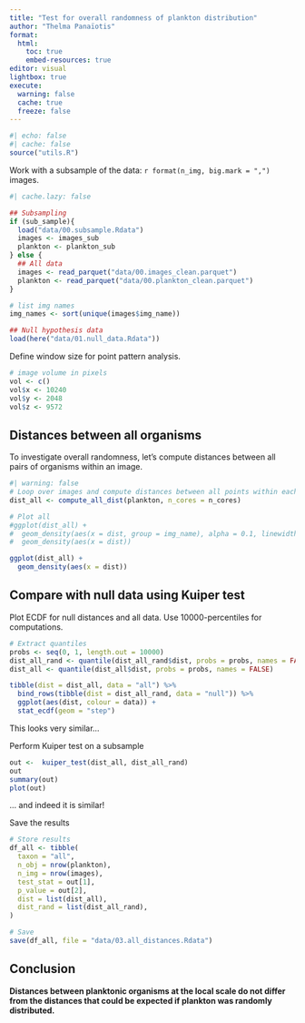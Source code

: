 ```yaml
---
title: "Test for overall randomness of plankton distribution"
author: "Thelma Panaïotis"
format: 
  html:
    toc: true
    embed-resources: true
editor: visual
lightbox: true
execute:
  warning: false
  cache: true
  freeze: false
---
```


```r
#| echo: false
#| cache: false
source("utils.R")
```

::: {.callout-warning icon="false"}
Work with a subsample of the data: `r format(n_img, big.mark = ",")` images.
:::

```r
#| cache.lazy: false

## Subsampling
if (sub_sample){
  load("data/00.subsample.Rdata")
  images <- images_sub
  plankton <- plankton_sub
} else {
  ## All data
  images <- read_parquet("data/00.images_clean.parquet")
  plankton <- read_parquet("data/00.plankton_clean.parquet")
}

# list img names
img_names <- sort(unique(images$img_name))

## Null hypothesis data
load(here("data/01.null_data.Rdata"))
```

Define window size for point pattern analysis.

```r
# image volume in pixels
vol <- c()
vol$x <- 10240
vol$y <- 2048
vol$z <- 9572
```

## Distances between all organisms

To investigate overall randomness, let’s compute distances between all pairs of organisms within an image.

```r
#| warning: false
# Loop over images and compute distances between all points within each image
dist_all <- compute_all_dist(plankton, n_cores = n_cores)

# Plot all
#ggplot(dist_all) + 
#  geom_density(aes(x = dist, group = img_name), alpha = 0.1, linewidth = 0.02, colour = "dodgerblue") +
#  geom_density(aes(x = dist))

ggplot(dist_all) + 
  geom_density(aes(x = dist))
```

## Compare with null data using Kuiper test

Plot ECDF for null distances and all data. Use 10000-percentiles for computations.

```r
# Extract quantiles
probs <- seq(0, 1, length.out = 10000)
dist_all_rand <- quantile(dist_all_rand$dist, probs = probs, names = FALSE)
dist_all <- quantile(dist_all$dist, probs = probs, names = FALSE)

tibble(dist = dist_all, data = "all") %>% 
  bind_rows(tibble(dist = dist_all_rand, data = "null")) %>%   
  ggplot(aes(dist, colour = data)) +
  stat_ecdf(geom = "step")
```

This looks very similar…

Perform Kuiper test on a subsample

```r
out <-  kuiper_test(dist_all, dist_all_rand)
out
summary(out)
plot(out)
```

… and indeed it is similar!

Save the results

```r
# Store results
df_all <- tibble(
  taxon = "all",
  n_obj = nrow(plankton),
  n_img = nrow(images),
  test_stat = out[1],
  p_value = out[2],
  dist = list(dist_all),
  dist_rand = list(dist_all_rand),
)

# Save
save(df_all, file = "data/03.all_distances.Rdata")
```

::: {.callout-note icon="false"}
## Conclusion

**Distances between planktonic organisms at the local scale do not differ from the distances that could be expected if plankton was randomly distributed.**
:::
